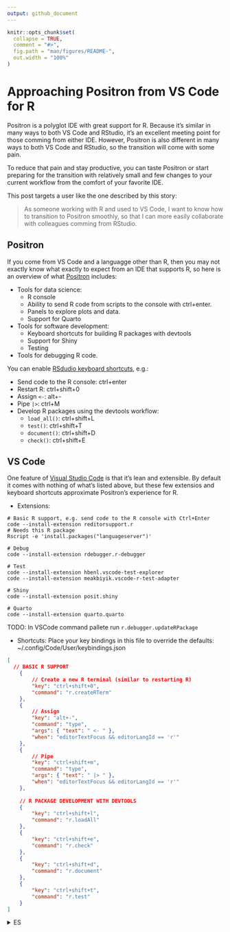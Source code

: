 ```yaml
---
output: github_document
---
```


<!-- README.md is generated from README.Rmd. Please edit that file -->

```r
knitr::opts_chunk$set(
  collapse = TRUE,
  comment = "#>",
  fig.path = "man/figures/README-",
  out.width = "100%"
)
```

# Approaching Positron from VS Code for R

Positron is a polyglot IDE with great support for R. Because it's similar
in many ways to both VS Code and RStudio, it's an excellent meeting point
for those comming from either IDE. However, Positron is also different
in many ways to both VS Code and RStudio, so the transition will come
with some pain.

To reduce that pain and stay productive, you can taste Positron or start
preparing for the transition with relatively small and few changes to
your current workflow from the comfort of your favorite IDE.

This post targets a user like the one described by this story:

> As someone working with R and used to VS Code, I want to know how to
transition to Positron smoothly, so that I can more easily collaborate
with colleagues comming from RStudio.

## Positron

If you come from VS Code and a languagge other than R, then you may not
exactly know what exactly to expect from an IDE that supports R, so here
is an overview of what [Positron](https://positron.posit.co/) includes:

* Tools for data science: 
  * R console
  * Ability to send R code from scripts to the console with ctrl+enter.
  * Panels to explore plots and data.
  * Support for Quarto
* Tools for software development:
  * Keyboard shortcuts for building R packages with devtools
  * Support for Shiny
  * Testing
* Tools for debugging R code.

You can enable [RSdudio keyboard shortcuts](https://positron.posit.co/keyboard-shortcuts.html#rstudio-keymap), e.g.:

* Send code to the R console: ctrl+enter
* Restart R: ctrl+shift+0
* Assign `<-`: alt+-
* Pipe `|>`: ctrl+M
* Develop R packages using the devtools workflow: 
  * `load_all()`: ctrl+shift+L
  * `test()`: ctrl+shift+T
  * `document()`: ctrl+shift+D
  * `check()`: ctrl+shift+E

## VS Code

One feature of [Visual Studio Code](https://code.visualstudio.com/)
is that it's lean and extensible. By default it comes with nothing of
what's listed above, but these few extensios and keyboard shortcuts
approximate Positron's experience for R.

* Extensions:

```
# Basic R support, e.g. send code to the R console with Ctrl+Enter 
code --install-extension reditorsupport.r
# Needs this R package
Rscript -e 'install.packages("languageserver")'

# Debug
code --install-extension rdebugger.r-debugger

# Test
code --install-extension hbenl.vscode-test-explorer
code --install-extension meakbiyik.vscode-r-test-adapter

# Shiny
code --install-extension posit.shiny

# Quarto
code --install-extension quarto.quarto
```

TODO: In VSCode command pallete run `r.debugger.updateRPackage`

* Shortcuts: Place your key bindings in this file to override the
defaults: ~/.config/Code/User/keybindings.json

```json
[
  // BASIC R SUPPORT
    {
        // Create a new R terminal (similar to restarting R)
        "key": "ctrl+shift+0",
        "command": "r.createRTerm"
    },
    {
        // Assign
        "key": "alt+-",
        "command": "type",
        "args": { "text": " <- " },
        "when": "editorTextFocus && editorLangId == 'r'"
    },
    {
        // Pipe
        "key": "ctrl+shift+m",
        "command": "type",
        "args": { "text": " |> " },
        "when": "editorTextFocus && editorLangId == 'r'"
    },
    
    // R PACKAGE DEVELOPMENT WITH DEVTOOLS
    {          
        "key": "ctrl+shift+l",
        "command": "r.loadAll"
    },
    {
        "key": "ctrl+shift+e",
        "command": "r.check"
    },
    {
        "key": "ctrl+shift+d",
        "command": "r.document"
    },
    {
        "key": "ctrl+shift+t",
        "command": "r.test"
    }
]
```



<details>

<summary>ES</summary>

# Acercándose a Positron desde VS Code para R

Positron es un IDE multilenguaje con excelente soporte para R. Debido a que es 
similar en muchos aspectos tanto a VS Code como a RStudio, es un excelente punto 
de encuentro para quienes provienen de cualquiera de estos IDEs. Sin embargo, 
Positron también es diferente en muchos aspectos de ambos, por lo que la 
transición puede implicar algunos desafíos.

Para reducir esos desafíos y mantenerse productivo, puedes probar Positron o 
comenzar a prepararte para la transición con cambios relativamente pequeños en 
tu flujo de trabajo actual, desde la comodidad de tu IDE favorito.

Este articulo apunta a una persona como la descripta por esta historia:

> Como alguien que trabaja con R y está acostumbrado a VS Code (o RStudio), quiero 
> saber cómo hacer la transición a Positron de manera fluida, para poder colaborar 
> más fácilmente con colegas que vienen de RStudio (o VS Code).

## Positron

Si venis de VS Code y una lengua distinta a R, entonces quizas no sepas exactamente que esperar de un IDE que soporte R. Esto resume lo que incluye [Positron](https://positron.posit.co/):

- Herramientas para ciencia de datos:
  - Consola de R
  - Capacidad de enviar código R desde scripts a la consola con ctrl+enter.
  - Paneles para explorar gráficos y datos.
  - Soporte para Quarto
- Herramientas para desarrollo de software:
  - Atajos de teclado para construir paquetes de R con devtools
  - Soporte para Shiny
  - Pruebas
- Herramientas para depuración de código en R.

Puedes habilitar los [atajos de teclado de RStudio](https://positron.posit.co/keyboard-shortcuts.html#rstudio-keymap), por ejemplo:

- Enviar código a la consola de R: ctrl+enter
- Reiniciar R: ctrl+shift+0
- Asignar `<-`: alt+-
- Pipe `|>`: ctrl+M
- Desarrollo de paquetes R usando el flujo de trabajo de devtools:
  - `load_all()`: ctrl+shift+L
  - `test()`: ctrl+shift+T
  - `document()`: ctrl+shift+D
  - `check()`: ctrl+shift+E

## VS Code

Una carasteristica de VS Code es que es ligero y extensible. Por
defecto no incluye nada de la lista de arriba [Visual Studio
Code](https://code.visualstudio.com/), pero estas extensiones y atajos
de teclado te permiten aproximar la experiencia de Positron para R.

- Extensiones:

```bash

    # Soporte básico para R, por ejemplo, enviar código a la consola de R con Ctrl+Enter 
    code --install-extension reditorsupport.r
    # Requiere este paquete de R
    Rscript -e 'install.packages("languageserver")'

    # Depuración
    code --install-extension rdebugger.r-debugger

    # Pruebas
    code --install-extension hbenl.vscode-test-explorer
    code --install-extension meakbiyik.vscode-r-test-adapter

    # Shiny
    code --install-extension posit.shiny

    # Quarto
    code --install-extension quarto.quarto
```

TODO: En el paleta de comandos de VSCode, ejecutar
`r.debugger.updateRPackage`

- Atajos de teclado: Coloca tus configuraciones de teclas en este
archivo para
  sobrescribir los valores predeterminados:
  ~/.config/Code/User/keybindings.json

``` json
[
  // SOPORTE BÁSICO PARA R
    {
        // Crear un nuevo terminal de R (similar a reiniciar R)
        "key": "ctrl+shift+0",
        "command": "r.createRTerm"
    },
    {
        // Asignar
        "key": "alt+-",
        "command": "type",
        "args": { "text": " <- " },
        "when": "editorTextFocus && editorLangId == 'r'"
    },
    {
        // Pipe
        "key": "ctrl+shift+m",
        "command": "type",
        "args": { "text": " |> " },
        "when": "editorTextFocus && editorLangId == 'r'"
    },
    
    // DESARROLLO DE PAQUETES R CON DEVTOOLS
    {          
        "key": "ctrl+shift+l",
        "command": "r.loadAll"
    },
    {
        "key": "ctrl+shift+e",
        "command": "r.check"
    },
    {
        "key": "ctrl+shift+d",
        "command": "r.document"
    },
    {
        "key": "ctrl+shift+t",
        "command": "r.test"
    }
]
```

</details>
